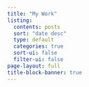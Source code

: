 ```yaml
--- 
title: "My Work" 
listing:   
  contents: posts   
  sort: "date desc"   
  type: default   
  categories: true   
  sort-ui: false   
  filter-ui: false 
page-layout: full 
title-block-banner: true 
---
```

